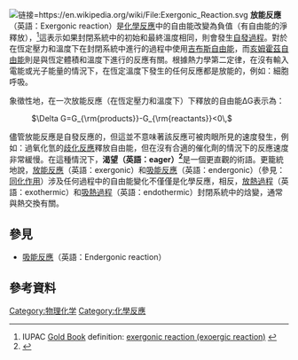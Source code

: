 [[File:Exergonic_Reaction.svg|链接=https://en.wikipedia.org/wiki/File:Exergonic_Reaction.svg]]
'''放能反應'''（英語：Exergonic reaction）是[[化學反應|化學反應]]中的自由能改變為負值（有自由能的淨釋放），<ref>IUPAC [[Gold_Book|Gold Book]] definition: [http://goldbook.iupac.org/terms/view/E02262 exergonic reaction (exoergic reaction)] {{Wayback|url=http://goldbook.iupac.org/terms/view/E02262 |date=20200224225507 }}</ref>這表示如果封閉系統中的初始和最終溫度相同，則會發生[[自發過程|自發過程]]。對於在恆定壓力和溫度下在封閉系統中進行的過程中使用[[吉布斯自由能|吉布斯自由能]]，而[[亥姆霍兹自由能|亥姆霍茲自由能]]則是與恆定體積和溫度下進行的反應有關。根據熱力學第二定律，在沒有輸入電能或光子能量的情況下，在恆定溫度下發生的任何反應都是放能的，例如：細胞呼吸。

象徵性地，在一次放能反應（在恆定壓力和溫度下）下釋放的自由能ΔG表示為：

: <math>\Delta G=G_{\rm{products}}-G_{\rm{reactants}}<0\,</math>

儘管放能反應是自發反應的，但這並不意味著該反應可被肉眼所見的速度發生，例如：過氧化氫的[[歧化反应|歧化反應]]釋放自由能，但在沒有合適的催化劑的情況下的反應速度非常緩慢。在這種情況下，'''渴望（英語：eager）<ref>{{cite journal|title=Use of the word "eager" instead of "spontaneous" for the description of exergonic reactions|url=https://archive.org/details/sim_journal-of-chemical-education_1984-08_61_8/page/710|last=Hamori|first=Eugene|journal=Journal of Chemical Education|issue=8|doi=10.1021/ed061p710|year=1984|volume=61|pages=710|bibcode=1984JChEd..61..710H|author2=James E. Muldrey}}</ref>'''是一個更直觀的術語。更籠統地說，[[放能反應|放能反應]]（英語：exergonic）和[[吸能反應|吸能反應]]（英語：endergonic）（參見：[[同化作用|同化作用]]）涉及任何過程中的自由能變化不僅僅是化學反應，相反，[[放熱過程|放熱過程]]（英語：exothermic）和[[吸熱過程|吸熱過程]]（英語：endothermic）封閉系統中的焓變，通常與熱交換有關。

== 參見 ==

* [[吸能反應|吸能反應]]（英語：Endergonic reaction）

== 參考資料 ==
<references group="" responsive="1"></references>
{{Portal bar|Chemistry}}

[[Category:物理化学|Category:物理化学]]
[[Category:化學反應|Category:化學反應]]
